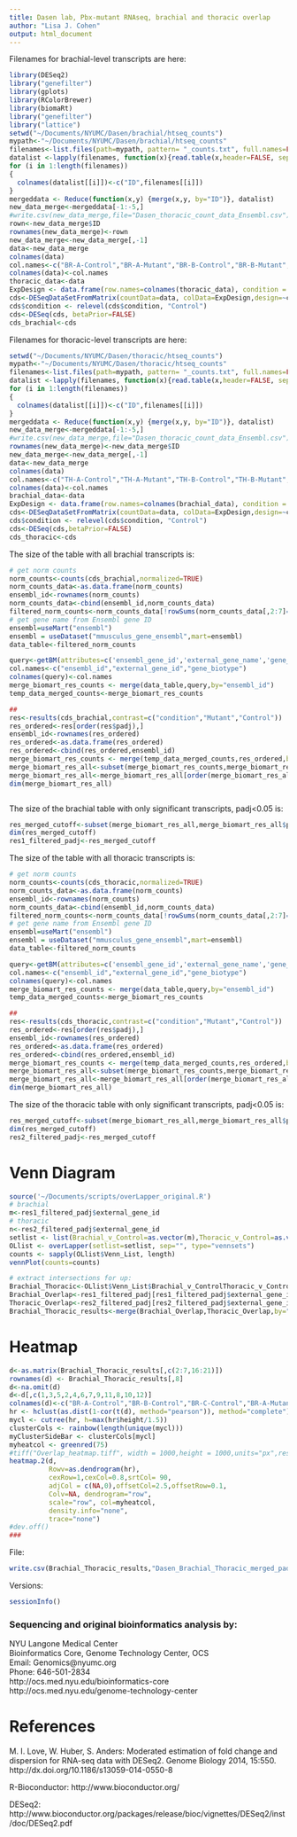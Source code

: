 ```yaml
---
title: Dasen lab, Pbx-mutant RNAseq, brachial and thoracic overlap
author: "Lisa J. Cohen"
output: html_document
---
```


Filenames for brachial-level transcripts are here:
```r
library(DESeq2)
library("genefilter")
library(gplots)
library(RColorBrewer)
library(biomaRt)
library("genefilter")
library("lattice")
setwd("~/Documents/NYUMC/Dasen/brachial/htseq_counts")
mypath<-"~/Documents/NYUMC/Dasen/brachial/htseq_counts"
filenames<-list.files(path=mypath, pattern= "_counts.txt", full.names=FALSE)
datalist <-lapply(filenames, function(x){read.table(x,header=FALSE, sep="\t")})
for (i in 1:length(filenames))
{
  colnames(datalist[[i]])<-c("ID",filenames[[i]])
}
mergeddata <- Reduce(function(x,y) {merge(x,y, by="ID")}, datalist)
new_data_merge<-mergeddata[-1:-5,]
#write.csv(new_data_merge,file="Dasen_thoracic_count_data_Ensembl.csv")
rown<-new_data_merge$ID
rownames(new_data_merge)<-rown
new_data_merge<-new_data_merge[,-1]
data<-new_data_merge
colnames(data)
col.names<-c("BR-A-Control","BR-A-Mutant","BR-B-Control","BR-B-Mutant","BR-C-Control","BR-C-Mutant")
colnames(data)<-col.names
thoracic_data<-data
ExpDesign <- data.frame(row.names=colnames(thoracic_data), condition = c("Control","Mutant","Control","Mutant","Control","Mutant"))
cds<-DESeqDataSetFromMatrix(countData=data, colData=ExpDesign,design=~condition)
cds$condition <- relevel(cds$condition, "Control")
cds<-DESeq(cds, betaPrior=FALSE)
cds_brachial<-cds
```

Filenames for thoracic-level transcripts are here:
```r
setwd("~/Documents/NYUMC/Dasen/thoracic/htseq_counts")
mypath<-"~/Documents/NYUMC/Dasen/thoracic/htseq_counts"
filenames<-list.files(path=mypath, pattern= "_counts.txt", full.names=FALSE)
datalist <-lapply(filenames, function(x){read.table(x,header=FALSE, sep="\t")})
for (i in 1:length(filenames))
{
  colnames(datalist[[i]])<-c("ID",filenames[[i]])
}
mergeddata <- Reduce(function(x,y) {merge(x,y, by="ID")}, datalist)
new_data_merge<-mergeddata[-1:-5,]
#write.csv(new_data_merge,file="Dasen_thoracic_count_data_Ensembl.csv")
rownames(new_data_merge)<-new_data_merge$ID
new_data_merge<-new_data_merge[,-1]
data<-new_data_merge
colnames(data)
col.names<-c("TH-A-Control","TH-A-Mutant","TH-B-Control","TH-B-Mutant","TH-C-Control","TH-C-Mutant")
colnames(data)<-col.names
brachial_data<-data
ExpDesign <- data.frame(row.names=colnames(brachial_data), condition = c("Control","Mutant","Control","Mutant","Control","Mutant"))
cds<-DESeqDataSetFromMatrix(countData=data, colData=ExpDesign,design=~condition)
cds$condition <- relevel(cds$condition, "Control")
cds<-DESeq(cds,betaPrior=FALSE)
cds_thoracic<-cds
```

The size of the table with all brachial transcripts is: 

```r
# get norm counts
norm_counts<-counts(cds_brachial,normalized=TRUE)
norm_counts_data<-as.data.frame(norm_counts)
ensembl_id<-rownames(norm_counts)
norm_counts_data<-cbind(ensembl_id,norm_counts_data)
filtered_norm_counts<-norm_counts_data[!rowSums(norm_counts_data[,2:7]==0)>=1, ]
# get gene name from Ensembl gene ID
ensembl=useMart("ensembl")
ensembl = useDataset("mmusculus_gene_ensembl",mart=ensembl)
data_table<-filtered_norm_counts

query<-getBM(attributes=c('ensembl_gene_id','external_gene_name','gene_biotype'), filters = 'ensembl_gene_id', values = ensembl_id, mart=ensembl)
col.names<-c("ensembl_id","external_gene_id","gene_biotype")
colnames(query)<-col.names
merge_biomart_res_counts <- merge(data_table,query,by="ensembl_id")
temp_data_merged_counts<-merge_biomart_res_counts

##
res<-results(cds_brachial,contrast=c("condition","Mutant","Control"))
res_ordered<-res[order(res$padj),]
ensembl_id<-rownames(res_ordered)
res_ordered<-as.data.frame(res_ordered)
res_ordered<-cbind(res_ordered,ensembl_id)
merge_biomart_res_counts <- merge(temp_data_merged_counts,res_ordered,by="ensembl_id")
merge_biomart_res_all<-subset(merge_biomart_res_counts,merge_biomart_res_counts$padj!="NA")
merge_biomart_res_all<-merge_biomart_res_all[order(merge_biomart_res_all$padj),]
dim(merge_biomart_res_all)



```

The size of the brachial table with only significant transcripts, padj<0.05 is:
```r
res_merged_cutoff<-subset(merge_biomart_res_all,merge_biomart_res_all$padj<0.05)
dim(res_merged_cutoff)
res1_filtered_padj<-res_merged_cutoff
```

The size of the table with all thoracic transcripts is: 

```r
# get norm counts
norm_counts<-counts(cds_thoracic,normalized=TRUE)
norm_counts_data<-as.data.frame(norm_counts)
ensembl_id<-rownames(norm_counts)
norm_counts_data<-cbind(ensembl_id,norm_counts_data)
filtered_norm_counts<-norm_counts_data[!rowSums(norm_counts_data[,2:7]==0)>=1, ]
# get gene name from Ensembl gene ID
ensembl=useMart("ensembl")
ensembl = useDataset("mmusculus_gene_ensembl",mart=ensembl)
data_table<-filtered_norm_counts

query<-getBM(attributes=c('ensembl_gene_id','external_gene_name','gene_biotype'), filters = 'ensembl_gene_id', values = ensembl_id, mart=ensembl)
col.names<-c("ensembl_id","external_gene_id","gene_biotype")
colnames(query)<-col.names
merge_biomart_res_counts <- merge(data_table,query,by="ensembl_id")
temp_data_merged_counts<-merge_biomart_res_counts

##
res<-results(cds_thoracic,contrast=c("condition","Mutant","Control"))
res_ordered<-res[order(res$padj),]
ensembl_id<-rownames(res_ordered)
res_ordered<-as.data.frame(res_ordered)
res_ordered<-cbind(res_ordered,ensembl_id)
merge_biomart_res_counts <- merge(temp_data_merged_counts,res_ordered,by="ensembl_id")
merge_biomart_res_all<-subset(merge_biomart_res_counts,merge_biomart_res_counts$padj!="NA")
merge_biomart_res_all<-merge_biomart_res_all[order(merge_biomart_res_all$padj),]
dim(merge_biomart_res_all)

```

The size of the thoracic table with only significant transcripts, padj<0.05 is:
```r
res_merged_cutoff<-subset(merge_biomart_res_all,merge_biomart_res_all$padj<0.05)
dim(res_merged_cutoff)
res2_filtered_padj<-res_merged_cutoff
```


# Venn Diagram

```r
source('~/Documents/scripts/overLapper_original.R')
# brachial
m<-res1_filtered_padj$external_gene_id
# thoracic
n<-res2_filtered_padj$external_gene_id
setlist <- list(Brachial_v_Control=as.vector(m),Thoracic_v_Control=as.vector(n))
OLlist <- overLapper(setlist=setlist, sep="", type="vennsets")
counts <- sapply(OLlist$Venn_List, length)
vennPlot(counts=counts)
```

```r
# extract intersections for up:
Brachial_Thoracic<-OLlist$Venn_List$Brachial_v_ControlThoracic_v_Control
Brachial_Overlap<-res1_filtered_padj[res1_filtered_padj$external_gene_id %in% Brachial_Thoracic,]
Thoracic_Overlap<-res2_filtered_padj[res2_filtered_padj$external_gene_id %in% Brachial_Thoracic,]
Brachial_Thoracic_results<-merge(Brachial_Overlap,Thoracic_Overlap,by="ensembl_id")
```

# Heatmap

```r

d<-as.matrix(Brachial_Thoracic_results[,c(2:7,16:21)])
rownames(d) <- Brachial_Thoracic_results[,8]
d<-na.omit(d)
d<-d[,c(1,3,5,2,4,6,7,9,11,8,10,12)]
colnames(d)<-c("BR-A-Control","BR-B-Control","BR-C-Control","BR-A-Mutant","BR-B-Mutant","BR-C-Mutant","TH-A-Control","TH-B-Control","TH-C-Control","TH-A-Mutant","TH-B-Mutant","TH-C-Mutant")
hr <- hclust(as.dist(1-cor(t(d), method="pearson")), method="complete")
mycl <- cutree(hr, h=max(hr$height/1.5))
clusterCols <- rainbow(length(unique(mycl)))
myClusterSideBar <- clusterCols[mycl]
myheatcol <- greenred(75)
#tiff("Overlap_heatmap.tiff", width = 1000,height = 1000,units="px",res = NA,pointsize=12)
heatmap.2(d, 
          Rowv=as.dendrogram(hr),
          cexRow=1,cexCol=0.8,srtCol= 90,
          adjCol = c(NA,0),offsetCol=2.5,offsetRow=0.1,
          Colv=NA, dendrogram="row", 
          scale="row", col=myheatcol, 
          density.info="none", 
          trace="none")
#dev.off()
###

```

File:

```r
write.csv(Brachial_Thoracic_results,"Dasen_Brachial_Thoracic_merged_padj0.05.csv")
```

Versions:

```r
sessionInfo()
```

### Sequencing and original bioinformatics analysis by:

NYU Langone Medical Center   
Bioinformatics Core, Genome Technology Center, OCS   
Email: Genomics@nyumc.org         
Phone: 646-501-2834   
http://ocs.med.nyu.edu/bioinformatics-core  
http://ocs.med.nyu.edu/genome-technology-center   

# References

M. I. Love, W. Huber, S. Anders: Moderated estimation of fold change and dispersion for RNA-seq data with DESeq2.
Genome Biology 2014, 15:550. http://dx.doi.org/10.1186/s13059-014-0550-8

R-Bioconductor: http://www.bioconductor.org/

DESeq2: http://www.bioconductor.org/packages/release/bioc/vignettes/DESeq2/inst/doc/DESeq2.pdf
